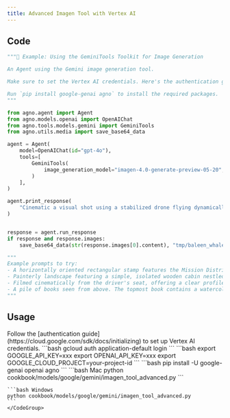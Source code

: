 ```yaml
---
title: Advanced Imagen Tool with Vertex AI
---
```


## Code

```python cookbook/models/google/gemini/imagen_tool_advanced.py
"""🔧 Example: Using the GeminiTools Toolkit for Image Generation

An Agent using the Gemini image generation tool.

Make sure to set the Vertex AI credentials. Here's the authentication guide: https://cloud.google.com/sdk/docs/initializing

Run `pip install google-genai agno` to install the required packages.
"""

from agno.agent import Agent
from agno.models.openai import OpenAIChat
from agno.tools.models.gemini import GeminiTools
from agno.utils.media import save_base64_data

agent = Agent(
    model=OpenAIChat(id="gpt-4o"),
    tools=[
        GeminiTools(
            image_generation_model="imagen-4.0-generate-preview-05-20", vertexai=True
        )
    ],
)

agent.print_response(
    "Cinematic a visual shot using a stabilized drone flying dynamically alongside a pod of immense baleen whales as they breach spectacularly in deep offshore waters. The camera maintains a close, dramatic perspective as these colossal creatures launch themselves skyward from the dark blue ocean, creating enormous splashes and showering cascades of water droplets that catch the sunlight. In the background, misty, fjord-like coastlines with dense coniferous forests provide context. The focus expertly tracks the whales, capturing their surprising agility, immense power, and inherent grace. The color palette features the deep blues and greens of the ocean, the brilliant white spray, the dark grey skin of the whales, and the muted tones of the distant wild coastline, conveying the thrilling magnificence of marine megafauna."
)


response = agent.run_response
if response and response.images:
    save_base64_data(str(response.images[0].content), "tmp/baleen_whale.png")

"""
Example prompts to try:
- A horizontally oriented rectangular stamp features the Mission District's vibrant culture, portrayed in shades of warm terracotta orange using an etching style. The scene might depict a sun-drenched street like Valencia or Mission Street, lined with a mix of Victorian buildings and newer structures.
- Painterly landscape featuring a simple, isolated wooden cabin nestled amongst tall pine trees on the shore of a calm, reflective lake.
- Filmed cinematically from the driver's seat, offering a clear profile view of the young passenger on the front seat with striking red hair.
- A pile of books seen from above. The topmost book contains a watercolor illustration of a bird. VERTEX AI is written in bold letters on the book.
"""
```

## Usage

<Steps>
  <Snippet file="create-venv-step.mdx" />

  <Step title="Set up Vertex AI authentication">
    Follow the [authentication guide](https://cloud.google.com/sdk/docs/initializing) to set up Vertex AI credentials.
    ```bash
    gcloud auth application-default login
    ```
  </Step>

  <Step title="Set your API keys">
    ```bash
    export GOOGLE_API_KEY=xxx
    export OPENAI_API_KEY=xxx
    export GOOGLE_CLOUD_PROJECT=your-project-id
    ```
  </Step>

  <Step title="Install libraries">
    ```bash
    pip install -U google-genai openai agno
    ```
  </Step>

  <Step title="Run Agent">
    <CodeGroup>
    ```bash Mac
    python cookbook/models/google/gemini/imagen_tool_advanced.py
    ```

    ```bash Windows
    python cookbook/models/google/gemini/imagen_tool_advanced.py
    ```
    </CodeGroup>
  </Step>
</Steps>